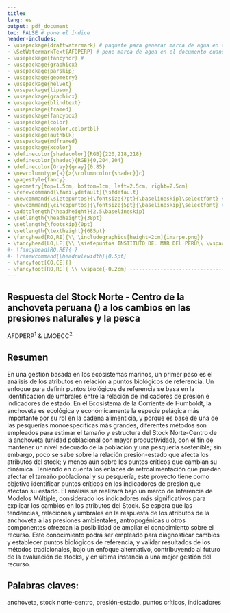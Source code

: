 ```yaml
---
title: 
lang: es
output: pdf_document
toc: FALSE # pone el índice
header-includes:
- \usepackage{draftwatermark} # paquete para generar marca de agua en el documento
- \SetWatermarkText{AFDPERP} # pone marca de agua en el documento cuando es preliminar
- \usepackage{fancyhdr} #
- \usepackage{graphicx}
- \usepackage{parskip}
- \usepackage{geometry}
- \usepackage{helvet}
- \usepackage{lipsum}
- \usepackage{graphicx}
- \usepackage{blindtext}
- \usepackage{framed}
- \usepackage{fancybox}
- \usepackage{color}
- \usepackage{xcolor,colortbl}
- \usepackage{authblk}
- \usepackage{mdframed}
- \usepackage{xcolor}
- \definecolor{shadecolor}{RGB}{220,218,218} 
- \definecolor{shadec}{RGB}{0,204,204}
- \definecolor{Gray}{gray}{0.85}
- \newcolumntype{a}{>{\columncolor{shadec}}c}
- \pagestyle{fancy}
- \geometry{top=1.5cm, bottom=1cm, left=2.5cm, right=2.5cm}
- \renewcommand{\familydefault}{\sfdefault}
- \newcommand{\sietepuntos}{\fontsize{7pt}{\baselineskip}\selectfont} # tamaños de letra
- \newcommand{\cincopuntos}{\fontsize{5pt}{\baselineskip}\selectfont} # tamaños de letra
- \addtolength{\headheight}{2.5\baselineskip}
- \setlength{\headheight}{38pt}
- \setlength{\footskip}{0pt}
- \setlength{\textheight}{685pt}
- \fancyhead[RO,RE]{\\ \includegraphics[height=2cm]{imarpe.png}}
- \fancyhead[LO,LE]{\\ \sietepuntos INSTITUTO DEL MAR DEL PERU\\ \vspace{-0.1 cm} AREA FUNCIONAL DE DINAMICA POBLACIONAL Y EVALUACION DE RECURSOS PELAGICOS }
#- \fancyhead[RO,RE]{ }
#- \renewcommand{\headrulewidth}{0.5pt}
- \fancyfoot[CO,CE]{}
- \fancyfoot[RO,RE]{ \\ \vspace{-0.2cm} --------------------------------------------------------------------------------------------------------------------------------------------- \\ \vspace{-0.1cm} \sietepuntos  2023 “AÑO DE LA UNIDAD, LA PAZ Y EL DESARROLLO"}
---
```


\pagebreak

```{=tex}

\begin{table}

\begin{tabular}{|c | a | c | c | c| c|}
INICIACION & PLANIFICACION & EJECUCION & SyC & PyD & CIERRE 
\end{tabular}
\end{table}
```
\vspace{0.2cm}
## Respuesta del Stock Norte - Centro de la anchoveta peruana (\textit{Engraulis ringens}) a los cambios en las presiones naturales y la pesca
\vspace{0.05cm}
AFDPERP$^1$ & LMOECC$^2$
\vspace{0.2cm}

```{=tex}
\begin{mdframed}[backgroundcolor=shadecolor, linecolor=shadecolor] 
\textbf{Lo más destacado}
\begin{itemize}
\item  Los puntos biológicos de referencia pueden justificarse en la identificación de umbrales entre la relación de indicadores de presión-estado.
\item Tendencias, relaciones y umbrales en la respuesta de la anchoveta a las presiones ambientales y la pesca para mejorar el conocimiento sobre el recurso
\end{itemize}
 \end{mdframed}
```
## Resumen

En una gestión basada en los ecosistemas marinos, un primer paso es el análisis de los atributos en relación a puntos biológicos de referencia. Un enfoque para definir puntos biológicos de referencia se basa en la identificación de umbrales entre la relación de indicadores de presión e indicadores de estado. En el Ecosistema de la Corriente de Humboldt, la anchoveta es ecológica y económicamente la especie pelágica más importante por su rol en la cadena alimenticia, y porque es base de una de las pesquerías monoespecíficas más grandes, diferentes métodos son empleados para estimar el tamaño y estructura del Stock Norte-Centro de la anchoveta (unidad poblacional con mayor productividad), con el fin de mantener un nivel adecuado de la población y una pesquería sostenible; sin embargo, poco se sabe sobre la relación presión-estado que afecta los atributos del stock; y menos aún sobre los puntos críticos que cambian su dinámica. Teniendo en cuenta los enlaces de retroalimentación que pueden afectar el tamaño poblacional y su pesquería, este proyecto tiene como objetivo identificar puntos críticos en los indicadores de presión que afectan su estado. El análisis se realizará bajo un marco de Inferencia de Modelos Múltiple, considerado los indicadores más significativos para explicar los cambios en los atributos del Stock. Se espera que las tendencias, relaciones y umbrales en la respuesta de los atributos de la anchoveta a las presiones ambientales, antropogénicas u otros componentes ofrezcan la posibilidad de ampliar el conocimiento sobre el recurso. Este conocimiento podrá ser empleado para diagnosticar cambios y establecer puntos biológicos de referencia, y validar resultados de los métodos tradicionales, bajo un enfoque alternativo, contribuyendo al futuro de la evaluación de stocks, y en última instancia a una mejor gestión del recurso.

\vspace{0.1cm}
```{=tex}
\begin{figure}%[!thb]
\centering
\includegraphics[width=0.65\textwidth]{figuras/figura1.png}
\end{figure}
```

\vspace{-0.5cm}
## Palabras claves:

anchoveta, stock norte-centro, presión-estado, puntos críticos, indicadores 

\pagebreak
